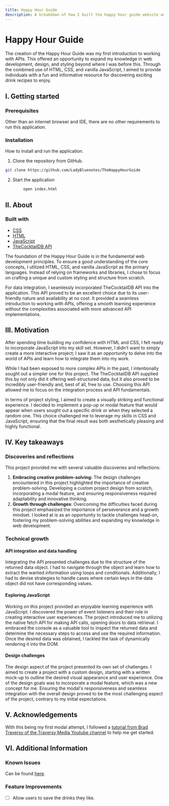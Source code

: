 ```yaml
---
title: Happy Hour Guide
description: A breakdown of how I built the happy hour guide website and what I learned in the process.
---
```



# Happy Hour Guide

The creation of the Happy Hour Guide was my first introduction to working with APIs. This offered an opportunity to expand my knowledge in web development, design, and styling beyond where I was before this. Through the combined use of HTML, CSS, and vanilla JavaScript, I aimed to provide individuals with a fun and informative resource for discovering exciting drink recipes to enjoy.

<Hero
  src="/HappyHour.png"
  alt="Screenshot of happy hour guide website."
  repo="https://github.com/LadyBluenotes/TheHappyHourGuide"
  href="https://happyhour.sarahgerrard.me/"
/>

## I. Getting started

### Prerequisites

Other than an internet browser and IDE, there are no other requirements to run this application.

### Installation

How to install and run the application.

1. Clone the repository from GitHub.

```bash copy
git clone https://github.com/LadyBluenotes/TheHappyHourGuide
```

2. Start the application

```bash copy
        open index.html
```

## II. About

### Built with

- [CSS]((https://developer.mozilla.org/en-US/docs/Web/CSS))
- [HTML](https://developer.mozilla.org/en-US/docs/Web/HTML)
- [JavaScript](https://developer.mozilla.org/en-US/docs/Web/JavaScript)
- [TheCocktailDB API](https://www.thecocktaildb.com/api.php)

The foundation of the Happy Hour Guide is in the fundamental web development principles. To ensure a good understanding of the core concepts, I utilized HTML, CSS, and vanilla JavaScript as the primary languages. Instead of relying on frameworks and libraries, I chose to focus on crafting a unique and custom styling and structure from scratch.

For data integration, I seamlessly incorporated TheCocktailDB API into the application. This API proved to be an excellent choice due to its user-friendly nature and availability at no cost. It provided a seamless introduction to working with APIs, offering a smooth learning experience without the complexities associated with more advanced API implementations.

## III. Motivation

After spending time building my confidence with HTML and CSS, I felt ready to incorporate JavaScript into my skill set. However, I didn't want to simply create a more interactive project; I saw it as an opportunity to delve into the world of APIs and learn how to integrate them into my work.

While I had been exposed to more complex APIs in the past, I intentionally sought out a simpler one for this project. The TheCocktailDB API supplied this by not only did it offering well-structured data, but it also proved to be incredibly user-friendly and, best of all, free to use. Choosing this API allowed me to focus on the integration process and API fundamentals.

In terms of project styling, I aimed to create a visually striking and functional experience. I decided to implement a pop-up or modal feature that would appear when users sought out a specific drink or when they selected a random one. This choice challenged me to leverage my skills in CSS and JavaScript, ensuring that the final result was both aesthetically pleasing and highly functional.

## IV. Key takeaways

### Discoveries and reflections

This project provided me with several valuable discoveries and reflections:

1. **Embracing creative problem-solving:** The design challenges encountered in this project highlighted the importance of creative problem-solving. Developing a custom project design from scratch, incorporating a modal feature, and ensuring responsiveness required adaptability and innovative thinking.
2. **Growth through challenges**: Overcoming the difficulties faced during this project emphasized the importance of perseverance and a growth mindset. I looked at is as an opportunity to tackle challenges head-on, fostering my problem-solving abilities and expanding my knowledge in web development.

### Technical growth

#### API integration and data handling

Integrating the API presented challenges due to the structure of the returned data object. I had to navigate through the object and learn how to extract the wanted information using loops and conditionals. Additionally, I had to devise strategies to handle cases where certain keys in the data object did not have corresponding values.

#### Exploring JavaScript

Working on this project provided an enjoyable learning experience with JavaScript. I discovered the power of event listeners and their role in creating interactive user experiences. The project introduced me to utilizing the native fetch API for making API calls, opening doors to data retrieval. I embraced the console as a valuable tool to inspect the returned data and determine the necessary steps to access and use the required information. Once the desired data was obtained, I tackled the task of dynamically rendering it into the DOM.

#### Design challenges

The design aspect of the project presented its own set of challenges. I aimed to create a project with a custom design, starting with a written mock-up to outline the desired visual appearance and user experience. One of the design goals was to incorporate a modal feature, which was a new concept for me. Ensuring the modal's responsiveness and seamless integration with the overall design proved to be the most challenging aspect of the project, contrary to my initial expectations.

## V. Acknowledgements

With this being my first modal attempt, I followed a [tutorial from Brad Traversy of the Traversy Media Youtube channel](https://www.youtube.com/watch?v=6ophW7Ask_0&ab_channel=TraversyMedia) to help me get started.

## VI. Additional Information

### Known Issues

Can be found [here](https://github.com/LadyBluenotes/TheHappyHourGuide/issues).

### Feature Improvements

- [ ] Allow users to save the drinks they like.
